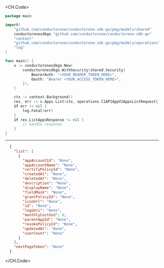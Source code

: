 
<CH.Code>
```go List.go
package main

import(
	"github.com/conductorone/conductorone-sdk-go/pkg/models/shared"
	conductoronesdkgo "github.com/conductorone/conductorone-sdk-go"
	"context"
	"github.com/conductorone/conductorone-sdk-go/pkg/models/operations"
	"log"
)

func main() {
    s := conductoronesdkgo.New(
        conductoronesdkgo.WithSecurity(shared.Security{
            BearerAuth: "<YOUR_BEARER_TOKEN_HERE>",
            Oauth: "Bearer <YOUR_ACCESS_TOKEN_HERE>",
        }),
    )

    ctx := context.Background()
    res, err := s.Apps.List(ctx, operations.C1APIAppV1AppsListRequest{})
    if err != nil {
        log.Fatal(err)
    }
    if res.ListAppsResponse != nil {
        // handle response
    }
}
```
---

```json Example Response
  {
    "list": [
      {
        "appAccountId": "None",
        "appAccountName": "None",
        "certifyPolicyId": "None",
        "createdAt": "None",
        "deletedAt": "None",
        "description": "None",
        "displayName": "None",
        "fieldMask": "None",
        "grantPolicyId": "None",
        "iconUrl": "None",
        "id": "None",
        "logoUri": "None",
        "monthlyCostUsd": 0,
        "parentAppId": "None",
        "revokePolicyId": "None",
        "updatedAt": "None",
        "userCount": "None"
      }
    ],
    "nextPageToken": "None"
  }
```
</CH.Code>
